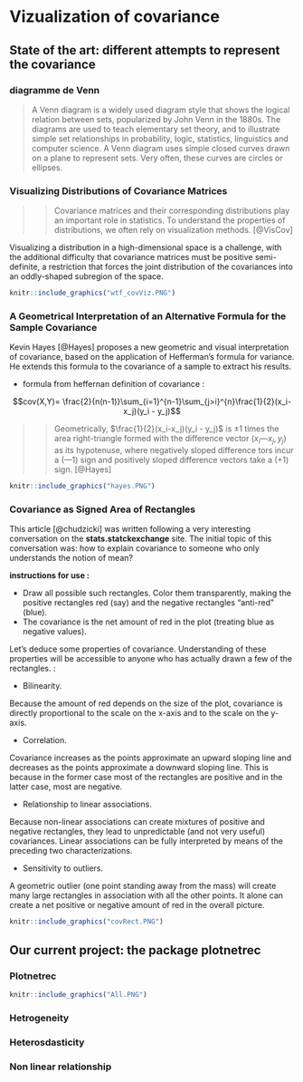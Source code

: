 # Vizualization of covariance

## State of the art: different attempts to represent the covariance

### diagramme de Venn 

> A Venn diagram is a widely used diagram style that shows the logical relation between sets, popularized by John Venn in the 1880s. The diagrams are used to teach elementary set theory, and to illustrate simple set relationships in probability, logic, statistics, linguistics and computer science. A Venn diagram uses simple closed curves drawn on a plane to represent sets. Very often, these curves are circles or ellipses.

\begin{figure}
    \centering
    \includegraphics[width= 250 pt]{venn_colinearity.PNG}
    \caption{Ballentine Venn diagrams displaying modest and considerable collinearity.}
    \label{fig:my_label}
\end{figure}

### Visualizing Distributions of Covariance Matrices 

>> Covariance matrices and their corresponding distributions play an important role in statistics. To understand the properties of distributions, we often rely on visualization methods. [@VisCov]

Visualizing a distribution in a high-dimensional space is a challenge, with the additional
difficulty that covariance matrices must be positive semi-definite, a restriction that forces
the joint distribution of the covariances into an oddly-shaped subregion of the space.

```r
knitr::include_graphics("wtf_covViz.PNG")
```

### A Geometrical Interpretation of an Alternative Formula for the Sample Covariance

Kevin Hayes [@Hayes] proposes a new geometric and visual interpretation of covariance, based on the application of Hefferman's formula for variance. He extends this formula to the covariance of a sample to extract his results. 

- formula from heffernan definition of covariance : 

$$cov(X,Y)= \frac{2}{n(n-1)}\sum_{i=1}^{n-1}\sum_{j>i}^{n}\frac{1}{2}(x_i-x_j)(y_i - y_j)$$

>> Geometrically, $\frac{1}{2}(x_i-x_j)(y_i - y_j)$ is ±1 times the area right-triangle formed with the difference vector $(x_i — x_j, y_j)$ as its hypotenuse, where negatively sloped difference tors incur a $(—1)$ sign and positively sloped difference vectors take a $(+1)$ sign. [@Hayes]

```r
knitr::include_graphics("hayes.PNG")
```

### Covariance as Signed Area of Rectangles 

This article [@chudzicki] was written following a very interesting conversation on the **stats.statckexchange** site. The initial topic of this conversation was: how to explain covariance to someone who only understands the notion of mean? 

**instructions for use :** 

- Draw all possible such rectangles. Color them transparently, making the positive rectangles red (say) and the negative rectangles "anti-red" (blue).
- The covariance is the net amount of red in the plot (treating blue as negative values).

Let's deduce some properties of covariance. Understanding of these properties will be accessible to anyone who has actually drawn a few of the rectangles. :

- Bilinearity. 

Because the amount of red depends on the size of the plot, covariance is directly proportional to the scale on the x-axis and to the scale on the y-axis.

- Correlation. 

Covariance increases as the points approximate an upward sloping line and decreases as the points approximate a downward sloping line. This is because in the former case most of the rectangles are positive and in the latter case, most are negative.

- Relationship to linear associations. 

Because non-linear associations can create mixtures of positive and negative rectangles, they lead to unpredictable (and not very useful) covariances. Linear associations can be fully interpreted by means of the preceding two characterizations.

- Sensitivity to outliers. 

A geometric outlier (one point standing away from the mass) will create many large rectangles in association with all the other points. It alone can create a net positive or negative amount of red in the overall picture.

```r
knitr::include_graphics("covRect.PNG")
```

## Our current project: the package plotnetrec

### Plotnetrec

```r
knitr::include_graphics("All.PNG")
```

### Hetrogeneity

\begin{minipage}{0.45\textwidth}
\centering
  \includegraphics{graph_plotnetrec_normal.png}
\end{minipage} 
\hspace{3.5ex}
\begin{minipage}{0.45\textwidth}
\centering
    \includegraphics{plot_rect_normal.png}
\end{minipage}
\begin{minipage}{0.45\textwidth}
\centering
    \includegraphics{graph_plotnetrec_heterogene.png}
\end{minipage} 
\hspace{3.5ex}
\begin{minipage}{0.45\textwidth}
\centering
    \includegraphics{graph_rect_heterogene.png}
\end{minipage}

### Heterosdasticity

\begin{minipage}{0.45\textwidth}
    \includegraphics{graph_plotnetrec_normal.png}
\end{minipage} 
\hspace{3.5ex}
\begin{minipage}{0.45\textwidth}
    \includegraphics{plot_rect_normal.png}
\end{minipage}
\begin{minipage}{0.45\textwidth}
    \includegraphics{graph_plotnetrect_heterosk.png}
\end{minipage} 
\hspace{3.5ex}
\begin{minipage}{0.45\textwidth}
    \includegraphics{graph_rect_heterosk.png}
\end{minipage}

### Non linear relationship

\begin{minipage}{0.45\textwidth}
    \includegraphics{graph_plotnetrec_normal.png}
\end{minipage} 
\hspace{3ex}
\begin{minipage}{0.45\textwidth}
    \includegraphics{graph_plotnetrect_nolinear.png}
\end{minipage} 
